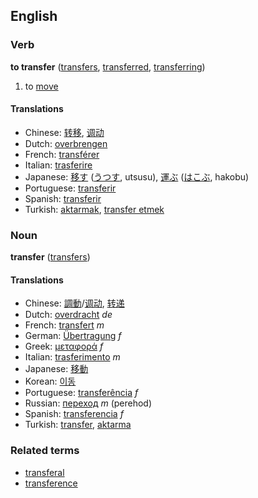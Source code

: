 ==English==
===Verb===
'''to transfer''' ([[transfers]], [[transferred]], [[transferring]])

# to [[move]]

====Translations====
*Chinese: [[转移]], [[调动]]
*Dutch: [[overbrengen]]
*French: [[transférer]]
*Italian: [[trasferire]]
*Japanese: [[移す]] ([[うつす]], utsusu), [[運ぶ]] ([[はこぶ]], hakobu)
*Portuguese: [[transferir]]
*Spanish: [[transferir]]
*Turkish: [[aktarmak]], [[transfer etmek]]

===Noun===
'''transfer''' ([[transfers]])

====Translations====
*Chinese: [[調動]]/[[调动]], [[转递]]
*Dutch: [[overdracht]] ''de''
*French: [[transfert]] ''m''
*German: [[Übertragung]] ''f''
*Greek: [[μεταφορά]] ''f''
*Italian: [[trasferimento]] ''m''
*Japanese: [[移動]]
*Korean: [[이동]]
*Portuguese: [[transferência]] ''f''
*Russian: [[переход]] ''m'' (perehod)
*Spanish: [[transferencia]] ''f''
*Turkish: [[transfer]], [[aktarma]]

===Related terms===
*[[transferal]]
*[[transference]]